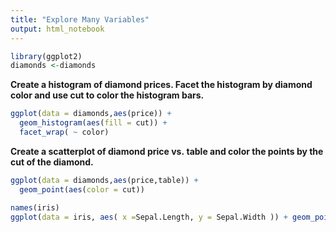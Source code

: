 ```yaml
---
title: "Explore Many Variables"
output: html_notebook
---
```

```r
library(ggplot2)
diamonds <-diamonds
```

**Create a histogram of diamond prices. Facet the histogram by diamond color and use cut to color the histogram bars.**

```r
ggplot(data = diamonds,aes(price)) +
  geom_histogram(aes(fill = cut)) + 
  facet_wrap( ~ color)
```

**Create a scatterplot of diamond price vs. table and color the points by the cut of the diamond.**

```r
ggplot(data = diamonds,aes(price,table)) +
  geom_point(aes(color = cut))
```
```r
names(iris)
ggplot(data = iris, aes( x =Sepal.Length, y = Sepal.Width )) + geom_point(aes(color = Species))
```

